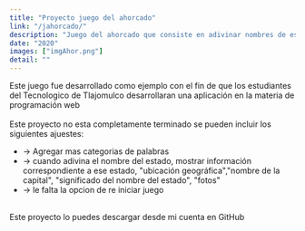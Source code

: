 ```yaml
---
title: "Proyecto juego del ahorcado"
link: "/jahorcado/"
description: "Juego del ahorcado que consiste en adivinar nombres de estados de la republica Mexicana."
date: "2020"
images: ["imgAhor.png"]
detail: ""
---
```

<div  class='dark:text-black ident-7'>
Este juego fue desarrollado como ejemplo con el fin de que los estudiantes del Tecnologico de Tlajomulco desarrollaran una aplicación en la materia de programación web
</div>
<br/>
<div class="dark:text-black ident-7">
Este proyecto no esta completamente terminado se pueden incluir los siguientes ajuestes:
<ul>
<li>-> Agregar mas categorias de palabras</li>
<li>-> cuando adivina el nombre del estado, mostrar información correspondiente a ese estado, "ubicación geográfica","nombre de la capital", "significado del nombre del estado", "fotos" </li>
<li>-> le falta la opcion de re iniciar juego</li>
</ul>
<br/>
Este proyecto lo puedes descargar desde mi cuenta en GitHub
</div>